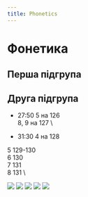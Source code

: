 ```yaml
---
title: Phonetics
---
```


# Фонетика

## Перша підгрупа

## Друга підгрупа


* 27:50
5 на 126 \
8, 9 на 127 \

* 31:30
4 на 128

5 129-130 \
6 130 \
7 131 \
8 131 \

![](/img/fn2_1)
![](/img/fn2_2)
![](/img/fn2_3)
![](/img/fn2_4)
![](/img/fn2_5)
